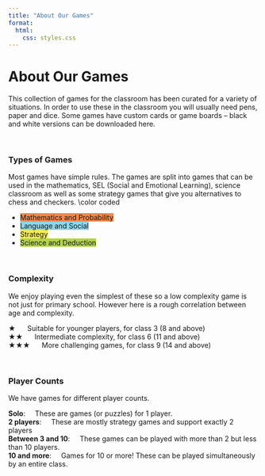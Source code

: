 ```yaml
---
title: "About Our Games"
format:
  html:
    css: styles.css
---
```


<!-- This page is no longer in use -->


# **About Our Games**

This collection of games for the classroom has been curated for a variety of situations. In order to use these in the classroom you will usually need pens, paper and dice. Some games have custom cards or game boards – black and white versions can be downloaded here. \

\

### Types of Games
Most games have simple rules. The games are split into games that can be used in the mathematics, SEL (Social and Emotional Learning), science classroom as well as some strategy games that give you alternatives to chess and checkers. \\color coded

- <span class="badge highlight-badge" style="background-color:rgb(240, 136, 75)">Mathematics and Probability</span>
- <span class="badge highlight-badge" style="background-color: #8cd6ea">Language and Social</span>
- <span class="badge highlight-badge" style="background-color: #f7ee4c">Strategy</span>
- <span class="badge highlight-badge" style="background-color: #b3d34a ">Science and Deduction</span>

\

### Complexity
We enjoy playing even the simplest of these so a low complexity game is not just for primary school. However here is a rough correlation between age and complexity.

★ &nbsp;&nbsp;&nbsp;&nbsp; Suitable for younger players, for class 3 (8 and above) \
★★  &nbsp;&nbsp;&nbsp;&nbsp; Intermediate complexity, for class 6 (11 and above) \
★★★  &nbsp;&nbsp;&nbsp;&nbsp; More challenging games, for class 9 (14 and above) \

\

### Player Counts
We have games for different player counts.

**Solo**: &nbsp;&nbsp;&nbsp; These are games (or puzzles) for 1 player. \
**2 players**: &nbsp;&nbsp;&nbsp; These are mostly strategy games and support exactly 2 players \
**Between 3 and 10**: &nbsp;&nbsp;&nbsp; These games can be played with more than 2 but less than 10 players. \
**10 and more**: &nbsp;&nbsp;&nbsp; Games for 10 or more! These can be played simultaneously by an entire class. \
